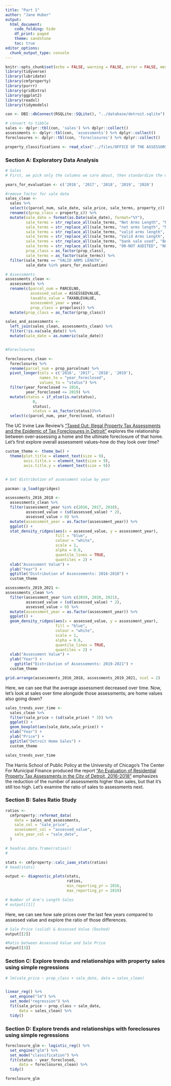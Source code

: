 ```yaml
---
title: "Part 1"
author: "Jane Huber"
output: 
  html_document:
    code_folding: hide
    df_print: paged
    theme: sandstone
    toc: true
editor_options: 
  chunk_output_type: console
---
```


```r
knitr::opts_chunk$set(echo = FALSE, warning = FALSE, error = FALSE, message = FALSE)
library(tidyverse)
library(lubridate)
library(cmfproperty)
library(purrr)
library(gridExtra)
library(ggplot2)
library(readxl)
library(tidymodels)

```

```r

con <- DBI::dbConnect(RSQLite::SQLite(), "../database/detroit.sqlite")

# convert to tibble
sales <- dplyr::tbl(con, 'sales') %>% dplyr::collect()
assessments <- dplyr::tbl(con, 'assessments') %>% dplyr::collect()
foreclosures <- dplyr::tbl(con, 'foreclosures') %>% dplyr::collect()

property_classifications <- read_xlsx("../files/OFFICE OF THE ASSESSORS_PROPERTY CLASSIFICATIONS -rev.xlsx")

```

### Section A: Exploratory Data Analysis

```r
# Sales
# First, we pick only the columns we care about, then standardize the different types of sales terms (in case we want them some day). Finally, we will filter to only include valid arms length sales, following the methodology of the Center of Municipal Finance at the University of Chicago's study "An Evaluation of Residential Property Tax Assessments in the City of Detroit, 2016-2018". Not only does this restrict our data analysis to be more specifically verified, but it will greatly reduce the size of data.

years_for_evaluation <- c('2016', '2017', '2018', '2019', '2020')

#remove factor for sale date
sales_clean <- 
  sales %>% 
  select(c(parcel_num, sale_date, sale_price, sale_terms, property_c)) %>% 
  rename(c(prop_class = property_c)) %>% 
  mutate(sale_date = format(as.Date(sale_date), format="%Y"),
         sale_terms = str_replace_all(sale_terms, "Not Arms Length", "NOT ARMS LENGTH"),
         sale_terms = str_replace_all(sale_terms, "not arms length", "NOT ARMS LENGTH"),
         sale_terms = str_replace_all(sale_terms, "valid arms length", "VALID ARMS LENGTH"),
         sale_terms = str_replace_all(sale_terms, "Valid Arms Length", "VALID ARMS LENGTH"),
         sale_terms = str_replace_all(sale_terms, "bank sale used", "BANK SALE USED"),
         sale_terms = str_replace_all(sale_terms, "00-NOT AUDITED", "NOT AUDITED"),
         prop_class = as_factor(prop_class), 
         sale_terms = as_factor(sale_terms)) %>% 
  filter(sale_terms == "VALID ARMS LENGTH",
         sale_date %in% years_for_evaluation)

# Assessments
assessments_clean <-
  assessments %>%
  rename(c(parcel_num = PARCELNO,
           assessed_value = ASSESSEDVALUE,
           taxable_value = TAXABLEVALUE,
           assessment_year = year,
           prop_class = propclass)) %>% 
  mutate(prop_class = as_factor(prop_class))

sales_and_assessments <- 
  left_join(sales_clean, assessments_clean) %>% 
  filter(!is.na(sale_date)) %>% 
  mutate(sale_date = as.numeric(sale_date))


#Foreclosures

foreclosures_clean <- 
  foreclosures %>% 
  rename(parcel_num = prop_parcelnum) %>% 
  pivot_longer(cols = c('2016', '2017', '2018', '2019'),
               names_to = "year_foreclosed",
               values_to = "status") %>% 
  filter(year_foreclosed >= 2016,
         year_foreclosed <= 2019) %>% 
  mutate(status = if_else(is.na(status), 
            0,
            status),
            status = as_factor(status))%>% 
  select(c(parcel_num, year_foreclosed, status))

```

The UC Irvine Law Review's ["Taxed Out: Illegal Property Tax Assessments and the Epidemic of Tax Foreclosures in Detroit"](https://scholarship.law.uci.edu/ucilr/vol9/iss4/3/) explores the relationship between over-assessing a home and the ultimate foreclosure of that home. Let's first explore overall assessment values--how do they look over time?

```r

custom_theme <- theme_bw() +
  theme(plot.title = element_text(size = 9),
        axis.title.x = element_text(size = 9), 
        axis.title.y = element_text(size = 9))


# Get distribution of assessment value by year

pacman::p_load(ggridges)

assessments_2016_2018 <-
  assessments_clean %>%
  filter(assessment_year %in% c(2016, 2017, 2018),
         assessed_value < (sd(assessed_value) * 2),
         assessed_value > 0) %>%
  mutate(assessment_year = as.factor(assessment_year)) %>%
  ggplot() +
  stat_density_ridges(aes(x = assessed_value, y = assessment_year),
                      fill = "blue",
                      colour = "white",
                      scale = 1,
                      alpha = 0.6,
                      quantile_lines = TRUE,
                      quantiles = 2) +
  xlab("Assessment Value") +
  ylab("Year") +
  ggtitle("Distribution of Assessements: 2016-2018") +
  custom_theme

assessments_2019_2021 <- 
assessments_clean %>% 
  filter(assessment_year %in% c(2019, 2020, 2021),
         assessed_value < (sd(assessed_value) * 2),
         assessed_value > 0) %>% 
  mutate(assessment_year = as.factor(assessment_year)) %>% 
  ggplot() +
  geom_density_ridges(aes(x = assessed_value, y = assessment_year),
                      fill = "blue", 
                      colour = "white", 
                      scale = 1, 
                      alpha = 0.6,
                      quantile_lines = TRUE, 
                      quantiles = 2) +
  xlab("Assessment Value") + 
  ylab("Year") + 
    ggtitle("Distribution of Assessements: 2019-2021") +
  custom_theme

grid.arrange(assessments_2016_2018, assessments_2019_2021, ncol = 2)

```

Here, we can see that the average assessment decreased over time. Now, let's look at sales over time alongside those assessments; are home values also going down?

```r

sales_trends_over_time <- 
  sales_clean %>% 
  filter(sale_price < (sd(sale_price) * 3)) %>% 
  ggplot() +
  geom_boxplot(aes(sale_date,sale_price)) +
  xlab("Year") + 
  ylab("Price") + 
  ggtitle("Detroit Home Sales") +
  custom_theme

sales_trends_over_time

```


The Harris School of Public Policy at the University of Chicago's The Center For Municipal Finance produced the report ["An Evaluation of Residential Property Tax Assessments in the City of Detroit, 2016-2018"](https://harris.uchicago.edu/files/evalrespropertytaxasdetroit20162018.pdf) emphasizes the reduction of the number of assessments higher than sales, but that it's still too high. Let's examine the ratio of sales to assessments next.


### Section B: Sales Ratio Study


```r

ratios <-
  cmfproperty::reformat_data(
    data = sales_and_assessments,
    sale_col = "sale_price",
    assessment_col = "assessed_value",
    sale_year_col = "sale_date",
  )

# head(as.data.frame(ratios))
#

stats <- cmfproperty::calc_iaao_stats(ratios)
# head(stats)

output <- diagnostic_plots(stats,
                           ratios,
                           min_reporting_yr = 2016,
                           max_reporting_yr = 2019)

# Number of Arm's Length Sales
# output[[1]]

```

Here, we can see how sale prices over the last few years compared to assessed value and explore the ratio of those differences.

```r
# Sale Price (solid) & Assessed Value (Dashed)
output[[2]]
```

```r
#Ratio between Assessed Value and Sale Price
output[[3]]
```


### Section C: Explore trends and relationships with property sales using simple regressions

```r

# lm(sale_price ~ prop_class + sale_date, data = sales_clean)


linear_reg() %>%
  set_engine("lm") %>%
  set_mode("regression") %>%
  fit(sale_price ~ prop_class + sale_date,
      data = sales_clean) %>% 
  tidy()


```

### Section D: Explore trends and relationships with foreclosures using simple regressions

```r

foreclosure_glm <- logistic_reg() %>%
  set_engine("glm") %>%
  set_mode("classification") %>%
  fit(status ~ year_foreclosed,
      data = foreclosures_clean) %>% 
  tidy()

foreclosure_glm

```